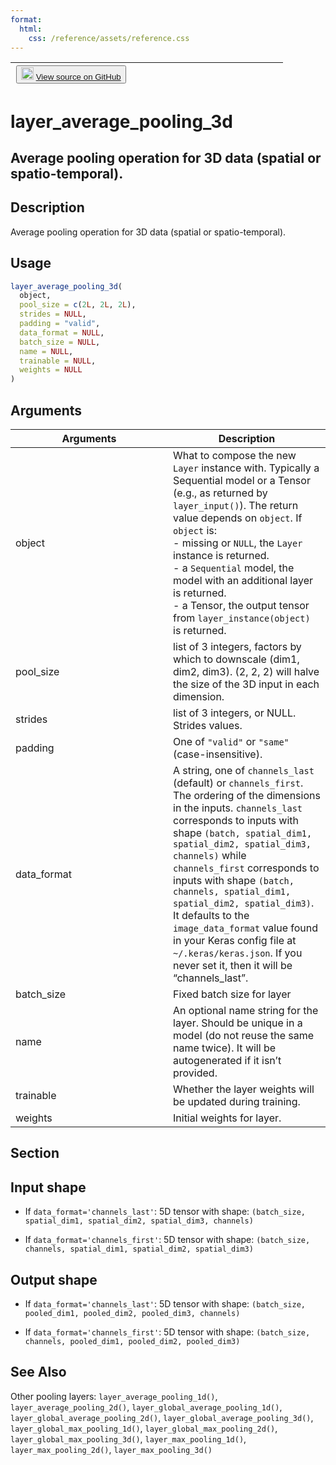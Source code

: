 ```yaml
---
format:
  html:
    css: /reference/assets/reference.css
---
```


| <button class="button"> ![](/reference/assets/GitHub-Mark-32px.png){width="20"} [View source on GitHub](https://github.com/rstudio/keras//blob/main/R/layers-pooling.R#L241) </button> |
|:------------------------------:|:--------------------------------------:|

# layer_average_pooling_3d

## Average pooling operation for 3D data (spatial or spatio-temporal).

## Description
Average pooling operation for 3D data (spatial or spatio-temporal). 


## Usage
```r
layer_average_pooling_3d( 
  object, 
  pool_size = c(2L, 2L, 2L), 
  strides = NULL, 
  padding = "valid", 
  data_format = NULL, 
  batch_size = NULL, 
  name = NULL, 
  trainable = NULL, 
  weights = NULL 
) 
```

## Arguments
|Arguments|Description|
|---|---|
| object | What to compose the new `Layer` instance with. Typically a Sequential model or a Tensor (e.g., as returned by `layer_input()`). The return value depends on `object`. If `object` is: <br>- missing or `NULL`, the `Layer` instance is returned. <br>- a `Sequential` model, the model with an additional layer is returned. <br>- a Tensor, the output tensor from `layer_instance(object)` is returned.  |
| pool_size | list of 3 integers, factors by which to downscale (dim1, dim2, dim3). (2, 2, 2) will halve the size of the 3D input in each dimension. |
| strides | list of 3 integers, or NULL. Strides values. |
| padding | One of `"valid"` or `"same"` (case-insensitive). |
| data_format | A string, one of `channels_last` (default) or `channels_first`. The ordering of the dimensions in the inputs. `channels_last` corresponds to inputs with shape `(batch, spatial_dim1, spatial_dim2, spatial_dim3, channels)` while `channels_first` corresponds to inputs with shape `(batch, channels, spatial_dim1, spatial_dim2, spatial_dim3)`. It defaults to the `image_data_format` value found in your Keras config file at `~/.keras/keras.json`. If you never set it, then it will be "channels_last". |
| batch_size | Fixed batch size for layer |
| name | An optional name string for the layer. Should be unique in a model (do not reuse the same name twice). It will be autogenerated if it isn't provided. |
| trainable | Whether the layer weights will be updated during training. |
| weights | Initial weights for layer. |


## Section

## Input shape

- If `data_format='channels_last'`: 5D tensor with shape: `(batch_size, spatial_dim1, spatial_dim2, spatial_dim3, channels)`

- If `data_format='channels_first'`: 5D tensor with shape: `(batch_size, channels, spatial_dim1, spatial_dim2, spatial_dim3)`

## Output shape

- If `data_format='channels_last'`: 5D tensor with shape: `(batch_size, pooled_dim1, pooled_dim2, pooled_dim3, channels)`

- If `data_format='channels_first'`: 5D tensor with shape: `(batch_size, channels, pooled_dim1, pooled_dim2, pooled_dim3)`




## See Also
Other pooling layers:  `layer_average_pooling_1d()`, `layer_average_pooling_2d()`, `layer_global_average_pooling_1d()`, `layer_global_average_pooling_2d()`, `layer_global_average_pooling_3d()`, `layer_global_max_pooling_1d()`, `layer_global_max_pooling_2d()`, `layer_global_max_pooling_3d()`, `layer_max_pooling_1d()`, `layer_max_pooling_2d()`, `layer_max_pooling_3d()`

